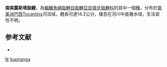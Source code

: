 {{Speciesbox
| taxon = Roestes itupiranga
| binomial_authority = [[Menezes|Menezes]] & [[Lucena|Lucena]], 1998
| status = NE
}}

'''南美露斯塔脂鯉'''，為[[輻鰭魚綱|輻鰭魚綱]][[脂鯉目|脂鯉目]][[脂鯉亞目|脂鯉亞目]][[狼牙脂鯉科|狼牙脂鯉科]]的其中一個[[種|種]]，分布於[[南美洲|南美洲]][[巴西|巴西]]Tocantins河流域，體長可達14.2公分，棲息在河川中底層水域，生活習性不明。

==参考文献==
{{refbegin}}
*{{FishBase_species|genus=Roestes|species=itupiranga|year=2013|month=8}}
{{refend}}
{{魚類小作品}}

{{Taxonbar}}
[[Category:1998年描述的鱼类|N]]
[[Category:露斯塔脂鯉屬|itupiranga]]